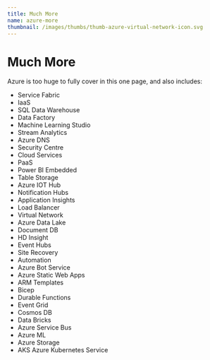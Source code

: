 ```yaml
---
title: Much More
name: azure-more
thumbnail: /images/thumbs/thumb-azure-virtual-network-icon.svg
---
```


# Much More

Azure is too huge to fully cover in this one page, and also includes:

* Service Fabric
* IaaS
* SQL Data Warehouse
* Data Factory
* Machine Learning Studio
* Stream Analytics
* Azure DNS
* Security Centre
* Cloud Services
* PaaS
* Power BI Embedded
* Table Storage
* Azure IOT Hub
* Notification Hubs
* Application Insights
* Load Balancer
* Virtual Network
* Azure Data Lake
* Document DB
* HD Insight
* Event Hubs
* Site Recovery
* Automation
* Azure Bot Service
* Azure Static Web Apps
* ARM Templates
* Bicep
* Durable Functions
* Event Grid
* Cosmos DB
* Data Bricks
* Azure Service Bus
* Azure ML
* Azure Storage
* AKS Azure Kubernetes Service
